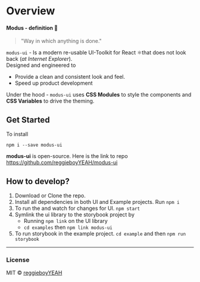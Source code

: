 
<Meta title="Design System|Intro" />

# Overview

#### Modus - definition 📖

> "Way in which anything is done."

`modus-ui` - Is a modern re-usable UI-Toolkit for React ⚛️that does not look back (_at Internet Explorer_).  
Designed and engineered to

- Provide a clean and consistent look and feel.
- Speed up product development

Under the hood - `modus-ui` uses **CSS Modules** to style the components and **CSS Variables** to drive the theming.

## Get Started

To install

```
npm i --save modus-ui
```

**modus-ui** is open-source. Here is the link to repo https://github.com/reggieboyYEAH/modus-ui

## How to develop?

1.  Download or Clone the repo.
2.  Install all dependencies in both UI and Example projects. Run `npm i`
3.  To run the and watch for changes for UI. `npm start`
4.  Symlink the ui library to the storybook project by
    - Running `npm link` on the UI library
    - `cd examples` then `npm link modus-ui`
5.  To run storybook in the example project. `cd example` and then `npm run storybook`

---

### License

MIT © [reggieboyYEAH](https://github.com/reggieboyYEAH)
